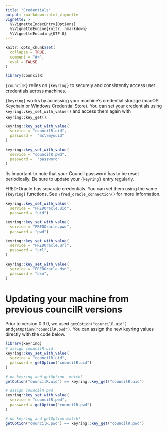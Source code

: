 ```yaml
---
title: "Credentials"
output: rmarkdown::html_vignette
vignette: >
  %\VignetteIndexEntry{Options}
  %\VignetteEngine{knitr::rmarkdown}
  %\VignetteEncoding{UTF-8}
---
```


```r
knitr::opts_chunk$set(
  collapse = TRUE,
  comment = "#>",
  eval = FALSE
)
```

```r
library(councilR)
```

`{councilR}` relies on `{keyring}` to securely and consistently access user credentials across machines. 

`{keyring}` works by accessing your machine's credential storage (macOS Keychain or Windows Credential Store). You can set your credentials using `keyring::key_set_with_value()` and access them again with `keyring::key_get()`.

```r
keyring::key_set_with_value(
  service = "councilR.uid",
  password =  "mc\\myuuid"
)

keyring::key_set_with_value(
  service = "councilR.pwd",
  password =  "password"
)
```

Its important to note that your Council password has to be reset periodically. Be sure to update your `{keyring}` entry regularly. 

FRED-Oracle has separate credentials. You can set them using the same `{keyring}` functions. See `?fred_oracle_connection()` for more information. 

```r
keyring::key_set_with_value(
  service = "FREDOracle.uid",
  password = "uid")

keyring::key_set_with_value(
  service = "FREDOracle.pwd",
  password = "pwd")

keyring::key_set_with_value(
  service = "FREDOracle.url",
  password = "url",
)

keyring::key_set_with_value(
  service = "FREDOracle.dsn",
  password = "dsn",
)

```


# Updating your machine from previous councilR versions

Prior to version 0.3.0, we used `getOption("councilR.uid")` and`getOption("councilR.pwd")`. You can assign the new keyring values directly with the code below.

```r
library(keyring)
# assign councilR.uid
keyring::key_set_with_value(
  service = "councilR.uid",
  password = getOption("councilR.uid")
)

# do keyring and getOption  match?
getOption("councilR.uid") == keyring::key_get("councilR.uid")

# assign councilR.pwd
keyring::key_set_with_value(
  service = "councilR.pwd",
  password = getOption("councilR.pwd")
)

# do keyring and getOption match?
getOption("councilR.pwd") == keyring::key_get("councilR.pwd")
```

